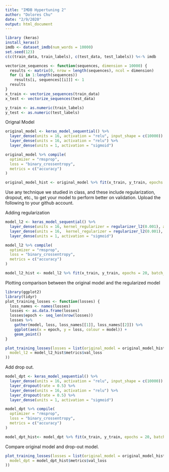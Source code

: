 ```yaml
---
title: "IMDB Hypertuning 2"
author: "Dolores Chu"
date: "2/9/2020"
output: html_document
---
```


```r
library (keras)
install_keras()
imdb <- dataset_imdb(num_words = 10000)
set.seed(123)
c(c(train_data, train_labels), c(test_data, test_labels)) %<-% imdb

vectorize_sequences <- function(sequences, dimension = 10000) {
  results <- matrix(0, nrow = length(sequences), ncol = dimension)
  for (i in 1:length(sequences))
    results[i, sequences[[i]]] <- 1
  results
}
x_train <- vectorize_sequences(train_data)
x_test <- vectorize_sequences(test_data)

y_train <- as.numeric(train_labels)
y_test <- as.numeric(test_labels)
```


Orignal Model
```r
original_model <- keras_model_sequential() %>% 
  layer_dense(units = 16, activation = "relu", input_shape = c(10000)) %>% 
  layer_dense(units = 16, activation = "relu") %>% 
  layer_dense(units = 1, activation = "sigmoid")

original_model %>% compile(
  optimizer = "rmsprop",
  loss = "binary_crossentropy",
  metrics = c("accuracy")
)

original_model_hist <- original_model %>% fit(x_train, y_train, epochs = 20, batch_size = 512, validation_data = list(x_test, y_test))
```


Use any technique we studied in class, and these include regularization, dropout, etc., to get your model to perform better on validation.
Upload the following to your github account. 

Adding regularization
```r
model_l2 <- keras_model_sequential() %>% 
  layer_dense(units = 16, kernel_regularizer = regularizer_l2(0.001), activation = "relu", input_shape = c(10000)) %>% 
  layer_dense(units = 16,  kernel_regularizer = regularizer_l2(0.001), activation = "relu") %>% 
  layer_dense(units = 1, activation = "sigmoid")

model_l2 %>% compile(
  optimizer = "rmsprop",
  loss = "binary_crossentropy",
  metrics = c("accuracy")
)

model_l2_hist <- model_l2 %>% fit(x_train, y_train, epochs = 20, batch_size = 512, validation_data = list(x_test, y_test))
```

Plotting comparison between the original model and the regularized model
```r
library(ggplot2)
library(tidyr)
plot_training_losses <- function(losses) {
  loss_names <- names(losses)
  losses <- as.data.frame(losses)
  losses$epoch <- seq_len(nrow(losses))
  losses %>% 
    gather(model, loss, loss_names[[1]], loss_names[[2]]) %>% 
    ggplot(aes(x = epoch, y = loss, colour = model)) +
    geom_point()
}
```

```r
plot_training_losses(losses = list(original_model = original_model_hist$metrics$val_loss,
  model_l2 = model_l2_hist$metrics$val_loss
))
```



Add drop out.
```r
model_dpt <- keras_model_sequential() %>% 
  layer_dense(units = 16, activation = "relu", input_shape = c(10000)) %>% 
  layer_dropout(rate = 0.5) %>%
  layer_dense(units = 16, activation = "relu") %>% 
  layer_dropout(rate = 0.5) %>%
  layer_dense(units = 1, activation = "sigmoid")

model_dpt %>% compile(
  optimizer = "rmsprop",
  loss = "binary_crossentropy",
  metrics = c("accuracy")
)

model_dpt_hist<- model_dpt %>% fit(x_train, y_train, epochs = 20, batch_size = 512, validation_data = list(x_test, y_test))
```

Compare original model and drop-out model.
```r
plot_training_losses(losses = list(original_model = original_model_hist$metrics$val_loss,
  model_dpt = model_dpt_hist$metrics$val_loss
))
```